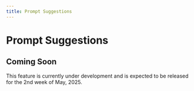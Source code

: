 ```yaml
---
title: Prompt Suggestions
---
```



# Prompt Suggestions

## Coming Soon

This feature is currently under development and is expected to be released for the 2nd week of May, 2025.
